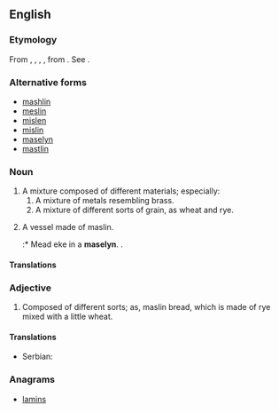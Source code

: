{{also|măslin}}
==English==

===Etymology===
From {{etyl|ang|en}} {{term|missellane|lang=ng}}, {{term|misceline|lang=ang}}, {{term|miscelin|lang=ang}}, {{term|meslin|lang=ang}}, from {{term|miscellane|lang=ang}}. See {{term|miscellane}}.

===Alternative forms===
* [[mashlin]]
* [[meslin]]
* [[mislen]]
* [[mislin]]
* [[maselyn]]
* [[mastlin]]

===Noun===
{{en-noun|maslins}}

# A mixture composed of different materials; especially:
## A mixture of metals resembling brass.
## A mixture of different sorts of grain, as wheat and rye.
# {{context|obsolete|lang=en}} A vessel made of maslin.
#:* Mead eke in a '''maselyn'''. {{w|Chaucer}}.

====Translations====
{{trans-top|mixture of different materials}}
{{trans-mid}}
{{trans-bottom}}

===Adjective===
{{en-adj}}

# Composed of different sorts; as, maslin bread, which is made of rye mixed with a little wheat.

====Translations====
{{trans-top|composed of different sorts}}
{{trans-mid}}
{{trans-bottom}}

{{checktrans-top}}
* Serbian: {{t|sh|suražica}}
{{trans-bottom}}

===Anagrams===
* [[lamins#English|lamins]]